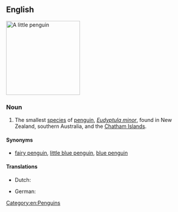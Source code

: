 ==English==
[[Image:Fairy penguin.jpg|200px|thumb|right|A little penguin]]
{{wikipedia}}
{{wikispecies|Eudyptula minor}}

===Noun===
{{en-noun}}

# The smallest [[species]] of [[penguin]], ''[[Eudyptula minor]]'', found in New Zealand, southern Australia, and the [[Chatham Islands]].

====Synonyms====
* {{sense|Eudyptula minor}} {{qualifier|Australia}} [[fairy penguin]], {{qualifier|New Zealand}} [[little blue penguin]], {{qualifier|New Zealand}} [[blue penguin]]

====Translations====
{{trans-top|''Eudyptula minor''}}
* Dutch: {{t|nl|dwergpinguïn|m}}
{{trans-mid}}
* German: {{t+|de|Zwergpinguin|m}}
{{trans-bottom}}

[[Category:en:Penguins]]